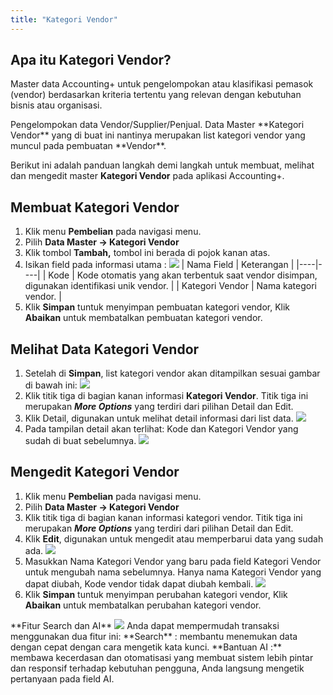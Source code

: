```yaml
---
title: "Kategori Vendor"
---
```


## Apa itu Kategori Vendor?

Master data Accounting+ untuk pengelompokan atau klasifikasi pemasok (vendor) berdasarkan kriteria tertentu yang relevan dengan kebutuhan bisnis atau organisasi.

<Note>
Pengelompokan data Vendor/Supplier/Penjual.
</Note>

<Tip>
Data Master **Kategori Vendor** yang di buat ini nantinya merupakan list kategori vendor yang muncul pada pembuatan **Vendor**.
</Tip>

Berikut ini adalah panduan langkah demi langkah untuk membuat, melihat dan mengedit master **Kategori Vendor** pada aplikasi Accounting+.

## Membuat Kategori Vendor

1. Klik menu **Pembelian** pada navigasi menu.
2. Pilih **Data Master → Kategori Vendor**
3. Klik tombol **Tambah,** tombol ini berada di pojok kanan atas. 
4. Isikan field pada informasi utama : 
    <Frame>
        <img src="/images/vendor-category1.png" />
    </Frame>
    | Nama Field | Keterangan |
    |----|----|
    | Kode | Kode otomatis yang akan terbentuk saat vendor disimpan, digunakan identifikasi unik vendor. |
    | Kategori Vendor | Nama kategori vendor. |
5. Klik **Simpan** tuntuk menyimpan pembuatan kategori vendor, Klik **Abaikan** untuk membatalkan pembuatan kategori vendor. 

## Melihat Data Kategori Vendor

1. Setelah di **Simpan**, list kategori vendor akan ditampilkan sesuai gambar di bawah ini: 
    <Frame>
        <img src="/images/vendor-category2.png" />
    </Frame>
2. Klik titik tiga di bagian kanan informasi **Kategori Vendor**. Titik tiga ini merupakan ***More Options*** yang terdiri dari pilihan Detail dan Edit. 
3. Klik Detail, digunakan untuk melihat detail informasi dari list data.
    <Frame>
        <img src="/images/vendor-category3.png" />
    </Frame>
4. Pada tampilan detail akan terlihat: Kode dan Kategori Vendor yang sudah di buat sebelumnya.
    <Frame>
        <img src="/images/vendor-category4.png" />
    </Frame>

## Mengedit Kategori Vendor

1. Klik menu **Pembelian** pada navigasi menu.
2. Pilih **Data Master → Kategori Vendor**
3. Klik titik tiga di bagian kanan informasi kategori vendor. Titik tiga ini merupakan ***More Options*** yang terdiri dari pilihan Detail dan Edit. 
4. Klik **Edit**, digunakan untuk mengedit atau memperbarui data yang sudah ada.
    <Frame>
        <img src="/images/vendor-category5.png" />
    </Frame>
5. Masukkan Nama Kategori Vendor yang baru pada field Kategori Vendor untuk mengubah nama sebelumnya.
    <Warning>
    Hanya nama Kategori Vendor yang dapat diubah, Kode vendor tidak dapat diubah kembali.
    </Warning>
    <Frame>
        <img src="/images/vendor-category6.png" />
    </Frame>
6. Klik **Simpan** tuntuk menyimpan perubahan kategori vendor, Klik **Abaikan** untuk membatalkan perubahan kategori vendor. 

<Tip>
**Fitur Search dan AI**
    <Frame>
        <img src="/images/vendor-category7.png" />
    </Frame>
Anda dapat mempermudah transaksi menggunakan dua fitur ini:
**Search**        : membantu menemukan data dengan cepat dengan cara mengetik kata kunci.
**Bantuan AI :** membawa kecerdasan dan otomatisasi yang membuat sistem lebih pintar dan responsif terhadap kebutuhan pengguna, Anda langsung mengetik pertanyaan pada field AI.
</Tip>
